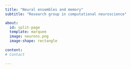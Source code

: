 ```yaml
---
title: "Neural ensembles and memory"
subtitle: "Research group in computational neuroscience"

about:
  id: split-page
  template: marquee
  image: neurons.png
  image-shape: rectangle
  
content:
# Contact
  
---
```


